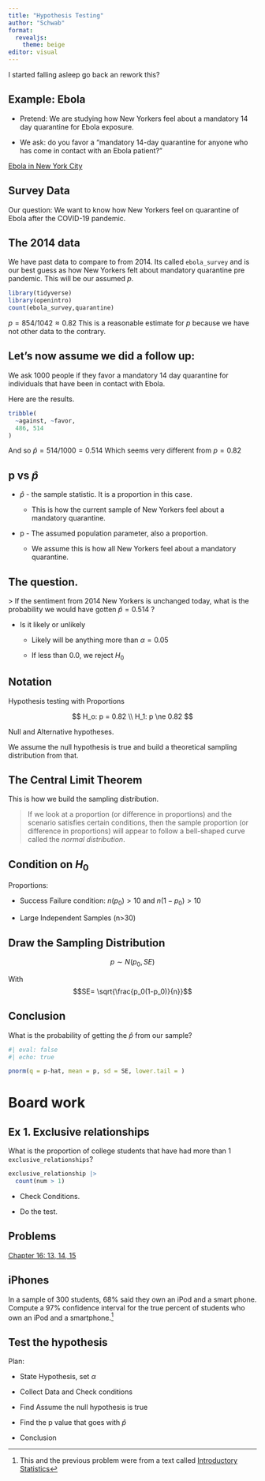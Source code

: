 ```yaml
---
title: "Hypothesis Testing"
author: "Schwab"
format: 
  revealjs:
    theme: beige
editor: visual
---
```


I started falling asleep go back an rework this?

## Example: Ebola

::: incremental
-   Pretend: We are studying how New Yorkers feel about a mandatory 14 day quarantine for Ebola exposure.

-   We ask: do you favor a "mandatory 14-day quarantine for anyone who has come in contact with an Ebola patient?"
:::

[Ebola in New York City](https://en.wikipedia.org/wiki/Ebola_virus_cases_in_the_United_States)

## Survey Data

Our question: We want to know how New Yorkers feel on quarantine of Ebola after the COVID-19 pandemic.

## The 2014 data

We have past data to compare to from 2014. Its called `ebola_survey` and is our best guess as how New Yorkers felt about mandatory quarantine pre pandemic. This will be our assumed $p$.

```r
library(tidyverse)
library(openintro)
count(ebola_survey,quarantine)
```

$p= 854/1042 \approx 0.82$ This is a reasonable estimate for *p* because we have not other data to the contrary.

## Let's now assume we did a follow up:

We ask 1000 people if they favor a mandatory 14 day quarantine for individuals that have been in contact with Ebola.

Here are the results.

```r
tribble(
  ~against, ~favor,
  486, 514
)
```

And so $\hat{p} = 514/1000 = 0.514$ Which seems very different from $p=0.82$

## p vs $\hat{p}$

::: incremental
-   $\hat{p}$ - the sample statistic. It is a proportion in this case.

    -   This is how the current sample of New Yorkers feel about a mandatory quarantine.

-   p - The assumed population parameter, also a proportion.

    -   We assume this is how all New Yorkers feel about a mandatory quarantine.
:::

## The question.

\> If the sentiment from 2014 New Yorkers is unchanged today, what is the probability we would have gotten $\hat{p} = 0.514$ ?

::: incremental
-   Is it likely or unlikely

    -   Likely will be anything more than $\alpha = 0.05$

    -   If less than 0.0, we reject $H_0$
:::

## Notation

Hypothesis testing with Proportions

$$
H_o: p = 0.82 \\
H_1: p \ne 0.82
$$

Null and Alternative hypotheses.

We assume the null hypothesis is true and build a theoretical sampling distribution from that.

## The Central Limit Theorem

This is how we build the sampling distribution.

> If we look at a proportion (or difference in proportions) and the scenario satisfies certain conditions, then the sample proportion (or difference in proportions) will appear to follow a bell-shaped curve called the *normal distribution*.

## Condition on $H_0$

Proportions:

-   Success Failure condition: $n(p_0) > 10$ and $n(1-p_0) > 10$

-   Large Independent Samples (n\>30)

## Draw the Sampling Distribution

$$ p \sim N(p_0,SE)$$

With $$SE= \sqrt{\frac{p_0(1-p_0)}{n}}$$

## Conclusion

What is the probability of getting the $\hat{p}$ from our sample?

```r
#| eval: false
#| echo: true

pnorm(q = p-hat, mean = p, sd = SE, lower.tail = )
```

# Board work

## Ex 1. Exclusive relationships

What is the proportion of college students that have had more than 1 `exclusive_relationships`?

```r
exclusive_relationship |>
  count(num > 1)

```

-   Check Conditions.

-   Do the test.

## Problems

[Chapter 16: 13, 14, 15](https://openintro-ims.netlify.app/inference-one-prop#chp16-exercises)

## iPhones

In a sample of 300 students, 68% said they own an iPod and a smart phone. Compute a 97% confidence interval for the true percent of students who own an iPod and a smartphone.[^1]

[^1]: This and the previous problem were from a text called [Introductory Statistics](https://openstax.org/books/introductory-statistics/pages/8-3-a-population-proportion)

<!-- ## z-scores you should know: -->

<!-- | CI    | Z-score          | -->

<!-- |-------|------------------| -->

<!-- | 90%   | $z_{0.05}=1.645$ | -->

<!-- | 95%   | $z_{0.025}=1.96$ | -->

<!-- | 99.7% | $z_{0.005}=$     | -->

<!-- : z-scores you should know. -->

<!-- ## You should know: -->

<!-- How to calculate and interpret the theoretical CI for a single proportion and mean. -->

<!-- The difference between the data, sample and bootstrap distributions. -->

<!-- How to make a bootstrap distribution and use it to find a CI. -->

<!-- ## Hypothesis Testing -->

<!-- This is the last topic on exam 2. -->

<!-- Read chapters 16 and 19 before Monday and Wednesday. -->

<!-- ## Hypothesis Testing -->

<!-- In this talk I'll introduce some hypothesis testing for a single mean and proportion. -->

<!-- We'll also do some examples. -->

<!-- # A single Mean -->

<!-- ## Example 1 -->

<!-- Pretend is known that the average time it take a runner to finish a 5k is 35 minutes. -->

<!-- This is the made up average for all 5ks for which there is data. -->

<!-- We can write: -->

<!-- $H_0: \mu = 35$ -->

<!-- Its the status quo. -->

<!-- ## Alternative Hypothesis -->

<!-- I've run the `get_it_dunn_5k` and it is challenging. -->

<!-- I think the average time will be different. -->

<!-- We can write that as: -->

<!-- $H_a: \mu \ne 35$ -->

## Test the hypothesis

Plan:

-   State Hypothesis, set $\alpha$

-   Collect Data and Check conditions

-   Find Assume the null hypothesis is true

-   Find the p value that goes with $\hat{p}$

-   Conclusion

<!-- ## Conditions -->

<!-- In general when using the Central Limit Theorem to make CIs based on the Theoretical Sampling Distribution we want a few things to be true: -->

<!-- For a mean: -->

<!-- -   Large Independent Samples (n\>30) -->

<!-- -   No particularly extreme outliers. -->

<!-- ## Large Independent Sample? -->

<!-- ```{r} -->

<!-- library(openintro) -->

<!-- library(tidyverse) -->

<!-- get_it_dunn_run |> -->

<!--   filter(race == "5k") |> -->

<!--   group_by(race) |> -->

<!--   summarise( n=n()) -->

<!-- ``` -->

<!-- It is large and extremely likely it is independent, so let's assume that. -->

<!-- ## Check outliers and normality? -->

<!-- ```{r} -->

<!-- get_it_dunn_run |> -->

<!--   filter(race == "5k") |> -->

<!--   ggplot(aes(x=run_time_minutes))+ -->

<!--     geom_boxplot() -->

<!-- ``` -->

<!-- One not extreme outlier. This looks ok enough. -->

<!-- ## Make a 95% CI. -->

<!-- Use $z_{0.025} = 1.96$ -->

<!-- ```{r} -->

<!-- library(openintro) -->

<!-- library(tidyverse) -->

<!-- get_it_dunn_run |> -->

<!--   filter(race == "5k") |> -->

<!--   group_by(race) |> -->

<!--   summarise(mean = mean(run_time_minutes), sd= sd(run_time_minutes), n=n()) -->

<!-- ``` -->

<!-- ## Things to note: -->

<!-- Note: we have not proved anything. Recall our three reasons why -->

<!-- $H_0: \mu$ and 𝑥 could be dissimilar: -->

<!-- -   Sample is not representative. -->

<!-- -   Random chance. -->

<!-- -   H_0 is false. -->

<!-- The first option is unlikely because we are responsible statisticians. We -->

<!-- have found that random chance (second option) is very unlikely (our -->

<!-- confidence level is usually high). So it seems that the last option is the -->

<!-- most plausible. -->

<!-- ## Rejection Region -->

<!-- How big is our rejection region? -->

<!-- This is called our significance level. -->

<!-- It is given the notation $\alpha = 0.05$ -->

<!-- ## Otherways to do hypothesis testing. -->

<!-- -   Confidence Intervals -->

<!-- -   p-values (coming next week) -->

<!-- -   critical values -->
